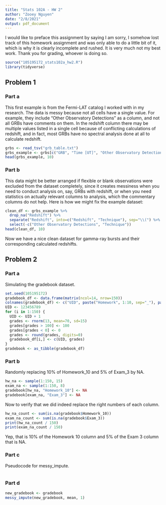 ```yaml
---
title: "Stats 102A - HW 2"
author: "Zooey Nguyen"
date: "2/8/2021"
output: pdf_document
---
```


I would like to preface this assignment by saying I am sorry, I somehow lost track of this homework assignment and was only able to do a little bit of it, which is why it is clearly incomplete and rushed. It is very much not my best work. Thank you for grading, whoever is doing so.


```r
source("105195172_stats102a_hw2.R")
library(tidyverse)
```


## Problem 1

### Part a

This first example is from the Fermi-LAT catalog I worked with in my research. The data is messy because not all cells have a single value. For example, they include "Other Observatory Detections" as a column, and not all GRBs have comments on them. In the redshift column there may be multiple values listed in a single cell because of conflicting calculations of redshift, and in fact, most GRBs have no spectral analysis done at all to calculate redshift.

```r
grbs <- read_tsv("grb_table.txt")
grbs_example <- grbs[c("GRB", "Time [UT]", "Other Observatory Detections", "Redshift")]
head(grbs_example, 10)
```

### Part b
This data might be better arranged if flexible or blank observations were excluded from the dataset completely, since it creates messiness when you need to conduct analysis on, say, GRBs with redshift, or when you need statistics on actually relevant columns to analysis, which the commentary columns do not help. Here is how we might fix the example dataset:

```r
clean_df <- grbs_example %>%
  drop_na("Redshift") %>%
  separate("Redshift", into=c("Redshift", "Technique"), sep="\\(") %>%
  select(-c("Other Observatory Detections", "Technique"))
head(clean_df, 10)
```
Now we have a nice clean dataset for gamma-ray bursts and their corresponding calculated redshifts.

## Problem 2

### Part a
Simulating the gradebook dataset.
```r
set.seed(105195172)
gradebook_df <- data.frame(matrix(ncol=14, nrow=150))
colnames(gradebook_df) <- c("UID", paste("Homework", 1:10, sep="_"), paste("Exam", 1:3, sep="_"))
UID <- 123456789
for (i in 1:150) {
  UID <- UID + 1
  grades <- rnorm(13, mean=70, sd=15)
  grades[grades > 100] <- 100
  grades[grades < 0] <- 0
  grades <- round(grades, digits=0)
  gradebook_df[i,] <- c(UID, grades)
}
gradebook <- as_tibble(gradebook_df)
```

### Part b
Randomly replacing 10% of Homework_10 and 5% of Exam_3 by NA.
```r
hw_na <- sample(1:150, 15)
exam_na <- sample(1:150, 8)
gradebook[hw_na, "Homework_10"] <- NA
gradebook[exam_na, "Exam_3"] <- NA
```
Now to verify that we did indeed replace the right numbers of each column.
```r
hw_na_count <- sum(is.na(gradebook$Homework_10))
exam_na_count <- sum(is.na(gradebook$Exam_3))
print(hw_na_count / 150)
print(exam_na_count / 150)
```
Yep, that is 10% of the Homework 10 column and 5% of the Exam 3 column that is NA.

### Part c
Pseudocode for messy_impute.
```r

```

### Part d
```r
new_gradebook <- gradebook
messy_impute(new_gradebook, mean, 1)
```





